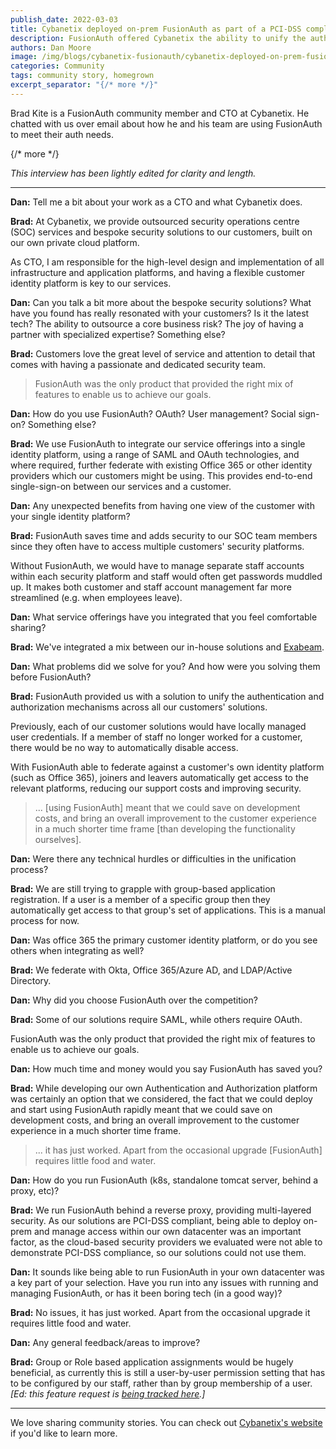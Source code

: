 ```yaml
---
publish_date: 2022-03-03 
title: Cybanetix deployed on-prem FusionAuth as part of a PCI-DSS compliant solution
description: FusionAuth offered Cybanetix the ability to unify the authentication and authorization mechanisms across all customers' solutions and avoid locally managed credentials.
authors: Dan Moore
image: /img/blogs/cybanetix-fusionauth/cybanetix-deployed-on-prem-fusionauth-for-a-pci-dss-compliant-solution.png
categories: Community
tags: community story, homegrown
excerpt_separator: "{/* more */}"
---
```


Brad Kite is a FusionAuth community member and CTO at Cybanetix. He chatted with us over email about how he and his team are using FusionAuth to meet their auth needs. 

{/* more */}

*This interview has been lightly edited for clarity and length.*

-------

**Dan:** Tell me a bit about your work as a CTO and what Cybanetix does.

**Brad:** At Cybanetix, we provide outsourced security operations centre (SOC) services and bespoke security solutions to our customers, built on our own private cloud platform.

As CTO, I am responsible for the high-level design and implementation of all infrastructure and application platforms, and having a flexible customer identity platform is key to our services.

**Dan:** Can you talk a bit more about the bespoke security solutions? What have you found has really resonated with your customers? Is it the latest tech? The ability to outsource a core business risk? The joy of having a partner with specialized expertise? Something else?

**Brad:** Customers love the great level of service and attention to detail that comes with having a passionate and dedicated security team.

> FusionAuth was the only product that provided the right mix of features to enable us to achieve our goals.

**Dan:** How do you use FusionAuth? OAuth? User management? Social sign-on? Something else?

**Brad:** We use FusionAuth to integrate our service offerings into a single identity platform, using a range of SAML and OAuth technologies, and where required, further federate with existing Office 365 or other identity providers which our customers might be using. This provides end-to-end single-sign-on between our services and a customer.

**Dan:** Any unexpected benefits from having one view of the customer with your single identity platform?

**Brad:** FusionAuth saves time and adds security to our SOC team members since they often have to access multiple customers' security platforms.

Without FusionAuth, we would have to manage separate staff accounts within each security platform and staff would often get passwords muddled up. It makes both customer and staff account management far more streamlined (e.g. when employees leave).

**Dan:** What service offerings have you integrated that you feel comfortable sharing?

**Brad:** We've integrated a mix between our in-house solutions and [Exabeam](https://www.exabeam.com/).

**Dan:** What problems did we solve for you? And how were you solving them before FusionAuth?

**Brad:** FusionAuth provided us with a solution to unify the authentication and authorization mechanisms across all our customers' solutions.

Previously, each of our customer solutions would have locally managed user credentials. If a member of staff no longer worked for a customer, there would be no way to automatically disable access.

With FusionAuth able to federate against a customer's own identity platform (such as Office 365), joiners and leavers automatically get access to the relevant platforms, reducing our support costs and improving security.

> ... [using FusionAuth] meant that we could save on development costs, and bring an overall improvement to the customer experience in a much shorter time frame [than developing the functionality ourselves].

**Dan:** Were there any technical hurdles or difficulties in the unification process?

**Brad:** We are still trying to grapple with group-based application registration. If a user is a member of a specific group then they automatically get access to that group's set of applications. This is a manual process for now.

**Dan:** Was office 365 the primary customer identity platform, or do you see others when integrating as well?

**Brad:** We federate with Okta, Office 365/Azure AD, and LDAP/Active Directory.

**Dan:** Why did you choose FusionAuth over the competition?

**Brad:** Some of our solutions require SAML, while others require OAuth.

FusionAuth was the only product that provided the right mix of features to enable us to achieve our goals.

**Dan:** How much time and money would you say FusionAuth has saved you?

**Brad:** While developing our own Authentication and Authorization platform was certainly an option that we considered, the fact that we could deploy and start using FusionAuth rapidly meant that we could save on development costs, and bring an overall improvement to the customer experience in a much shorter time frame.

> ... it has just worked. Apart from the occasional upgrade [FusionAuth] requires little food and water.

**Dan:** How do you run FusionAuth (k8s, standalone tomcat server, behind a proxy, etc)?
 
**Brad:** We run FusionAuth behind a reverse proxy, providing multi-layered security. As our solutions are PCI-DSS compliant, being able to deploy on-prem and manage access within our own datacenter was an important factor, as the cloud-based security providers we evaluated were not able to demonstrate PCI-DSS compliance, so our solutions could not use them.

**Dan:** It sounds like being able to run FusionAuth in your own datacenter was a key part of your selection. Have you run into any issues with running and managing FusionAuth, or has it been boring tech (in a good way)?

**Brad:** No issues, it has just worked. Apart from the occasional upgrade it requires little food and water.

**Dan:** Any general feedback/areas to improve?

**Brad:** Group or Role based application assignments would be hugely beneficial, as currently this is still a user-by-user permission setting that has to be configured by our staff, rather than by group membership of a user. _[Ed: this feature request is [being tracked here](https://github.com/FusionAuth/fusionauth-issues/issues/1533).]_

-------

We love sharing community stories. You can check out [Cybanetix's website](https://cybanetix.com/) if you'd like to learn more. 
